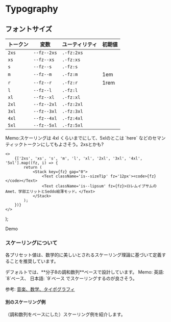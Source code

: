 
# Typography


## フォントサイズ

|トークン|変数|ユーティリティ|初期値|
|---|---|---|---|
|`2xs`|`--fz--2xs`|`.-fz:2xs`||
|`xs`|`--fz--xs`|`.-fz:xs`||
|`s`|`--fz--s`|`.-fz:s`||
|`m`|`--fz--m`|`.-fz:m`|1em|
|`r`|`--fz--r`|`.-fz:r`|1rem|
|`l`|`--fz--l`|`.-fz:l`||
|`xl`|`--fz--xl`|`.-fz:xl`||
|`2xl`|`--fz--2xl`|`.-fz:2xl`||
|`3xl`|`--fz--3xl`|`.-fz:3xl`||
|`4xl`|`--fz--4xl`|`.-fz:4xl`||
|`5xl`|`--fz--5xl`|`.-fz:5xl`||


<Alert preset="info">
	Memo:スケーリングは 4xl くらいまでにして、5xlのとこは `here` などのセマンティックトークンにしてもよさそう。2xsとかも?
</Alert>


	<>
		{['2xs', 'xs', 's', 'm', 'l', 'xl', '2xl', '3xl', '4xl', '5xl'].map((fz, i) => {
			return (
				<Stack key={fz} gap="0">
					<Text className='is--sizeTip' fz='12px'><code>{fz}</code></Text>
					<Text className='is--lipsum' fz={fz}>ロレムイプサムのAmet、学部エリットとSeddo絵薄モッド。</Text>
				</Stack>
			);
		})}
	</>
);

<Demo>
	<Demo.Title>Demo</Demo.Title>
	<Demo.Preview p={20} flowGap='20'>
		<FzTexts />
	</Demo.Preview>
</Demo>



### スケーリングについて

各プリセット値は、数学的に美しいとされるスケーリング理論に基づいて定義することを推奨しています。

<Alert preset="info">
デフォルトでは、**分子8の調和数列**ベースで設計しています。
</Alert>

<Alert preset="info">
	Memo: 英語: `8`ベース、 日本語: `9`ベース でスケーリングするのが良さそう。
</Alert>

参考: [音楽、数学、タイポグラフィ](https://standard.shiftbrain.com/blog/music-math-typography)


#### 別のスケーリング例

（調和数列をベースにした）スケーリング例を紹介します。

<Script src='/typo.js' />


<Tabs>
	<TabItem label='分子7'>
	<Frame aspect="16/9">
		<Demo>
			<Demo.Preview flowGap='20' className='fzDemo typo-7'>
				<FzTexts />
			</Demo.Preview>
		</Demo>
		</Frame>
	</TabItem>
	<TabItem label='分子8'>
		<Frame aspect="16/9">
		<Demo>
			<Demo.Preview flowGap='20' className='fzDemo typo-8'>
				<FzTexts />
			</Demo.Preview>
		</Demo>
		</Frame>
	</TabItem>
	<TabItem label='分子9'>
		<Frame aspect="16/9">
		<Demo>
			<Demo.Preview flowGap='20' className='fzDemo typo-9'>
				<FzTexts />
			</Demo.Preview>
		</Demo>
		</Frame>
	</TabItem>
</Tabs>


## line-height

base値をセットし、それに対して小さい・大きいで段階的に用意。

<Flex gap={20} fxw='w'>
	{/* <Box>
		|段階トークン|値|
		|---|---|
		|10|1|
		|20|1.125|
		|30|1.25|
		|40|1.375|
		|50|1.5|
		|60|1.625|
		|70|1.75|
		|80|1.875|
		|90|2|
	</Box> */}
	<Box>
		|トークン|初期値|
		|---|---|
		|xs|base - 0.25|
		|s|base - 0.125|
		|base|1.75|
		|l|base + 0.125|
		|xl|base + 0.25|
	</Box>
</Flex>

<Alert preset="info">
base値は 日本語では `1.625`, `1.75`, `1.875` あたりにするがおすすめ。（英語なら `1.5`, `1.625` あたりがおすすめ）
</Alert>

<Tabs>
	<TabItem label='日本語'>
	<Demo>
		<Demo.Title>Demo</Demo.Title>
		<Demo.Preview p={20} flowGap='40'>
			<DammyText lang='ja' length='m' lh='1'/>
			<DammyText lang='ja' length='m' lh='1.125'/>
			<DammyText lang='ja' length='m' lh='1.25'/>
			<DammyText lang='ja' length='m' lh='1.375'/>
			<DammyText lang='ja' length='m' lh='1.5'/>
			<DammyText lang='ja' length='m' lh='1.625'/>
			<DammyText lang='ja' length='m' lh='1.75'/>
			<DammyText lang='ja' length='m' lh='1.875'/>
			<DammyText lang='ja' length='m' lh='2'/>
		</Demo.Preview>
	</Demo>
	</TabItem>
	<TabItem label='English'>
	<Demo>
	<Demo.Title>Demo</Demo.Title>
	<Demo.Preview p={20} flowGap='40'>
		<DammyText length='m' lh='1'/>
		<DammyText length='m' lh='1.125'/>
		<DammyText length='m' lh='1.25'/>
		<DammyText length='m' lh='1.375'/>
		<DammyText length='m' lh='1.5'/>
		<DammyText length='m' lh='1.625'/>
		<DammyText length='m' lh='1.75'/>
		<DammyText length='m' lh='1.875'/>
		<DammyText length='m' lh='2'/>
	</Demo.Preview>
</Demo>
	</TabItem>
</Tabs>



### Headings の line-height について

自動計算をONにしている。（普通に初期値をセットしてもいいか。）
<Tabs>
	<TabItem label='自動計算'>
		<Demo>
			<Demo.Title>Headings</Demo.Title>
			<Demo.Preview p={20} flowGap='20'>
				<h1>Heading 1: <DammyText tag='span' lang='ja' /></h1>
				<h2>Heading 2: <DammyText tag='span' lang='ja' /></h2>
				<h3>Heading 3: <DammyText tag='span' lang='ja' /></h3>
				<h4>Heading 4: <DammyText tag='span' lang='ja' /></h4>
				<h5>Heading 5: <DammyText tag='span' lang='ja' /></h5>
				<h6>Heading 6: <DammyText tag='span' lang='ja' /></h6>
				<hr />
				<p>Paragraph: <DammyText tag='span' lang='ja' /></p>
				
			</Demo.Preview>
		</Demo>
	</TabItem>

	<TabItem label='手動セット'>
		<Demo>
			<Demo.Title>Headings</Demo.Title>
			<Demo.Preview p={20} flowGap='20'>
				<h1 className="-lh:xs">Heading 1: <DammyText tag='span' lang='ja' /></h1>
				<h2 className="-lh:xs">Heading 2: <DammyText tag='span' lang='ja' /></h2>
				<h3 className="-lh:s">Heading 3: <DammyText tag='span' lang='ja' /></h3>
				<h4 className="-lh:s">Heading 4: <DammyText tag='span' lang='ja' /></h4>
				<h5 className="">Heading 5: <DammyText tag='span' lang='ja' /></h5>
				<h6 className="">Heading 6: <DammyText tag='span' lang='ja' /></h6>
				<hr />
				<p>Paragraph: <DammyText tag='span' lang='ja' /></p>
				
			</Demo.Preview>
		</Demo>
	</TabItem>
</Tabs>

<Demo>
	<Demo.Title>Headings</Demo.Title>
	<Demo.Preview p={20} flowGap='20'>
		<h1>Heading 1: <DammyText tag='span' /></h1>
		<h2>Heading 2: <DammyText tag='span' /></h2>
		<h3>Heading 3: <DammyText tag='span' /></h3>
		<h4>Heading 4: <DammyText tag='span' /></h4>
		<h5>Heading 5: <DammyText tag='span' /></h5>
		<h6>Heading 6: <DammyText tag='span' /></h6>
		<hr />
		<p>Paragraph: <DammyText tag='span' /></p>
		
	</Demo.Preview>
</Demo>



## letter spacing

letter spacing...考え中

<Box>
	|トークン|変数|初期値|
	|---|---|---|
	|-2|--lts--N2|-0.25em|
	|-1|--lts--N1|-0.125em|
	|0|--lts--0|0em|
	|1|--lts--1|0.025em|
	|2|--lts--2|0.05em|
	|3|--lts--3|0.075em|
	|4|--lts--4|0.1em|
	|5|--lts--5|0.25em|
	|5|--lts--6|0.5em|
</Box>

<Demo>
	<Demo.Title>Demo</Demo.Title>
	<Demo.Preview p={20} flowGap='20'>
		<p><Text tag="code" w="2em">-2</Text> : <Text tag="span" lts="-2">Lorem 0123 ロレム文字</Text></p>
		<p><Text tag="code" w="2em">-1</Text> : <Text tag="span" lts="-1">Lorem 0123 ロレム文字</Text></p>
		<p><Text tag="code" w="2em">0</Text> : <Text tag="span" lts="0">Lorem 0123 ロレム文字</Text></p>
		<p><Text tag="code" w="2em">1</Text> : <Text tag="span" lts="1">Lorem 0123 ロレム文字</Text></p>
		<p><Text tag="code" w="2em">2</Text> : <Text tag="span" lts="2">Lorem 0123 ロレム文字</Text></p>
		<p><Text tag="code" w="2em">3</Text> : <Text tag="span" lts="3">Lorem 0123 ロレム文字</Text></p>
		<p><Text tag="code" w="2em">4</Text> : <Text tag="span" lts="4">Lorem 0123 ロレム文字</Text></p>
		<p><Text tag="code" w="2em">5</Text> : <Text tag="span" lts="5">Lorem 0123 ロレム文字</Text></p>
		<p><Text tag="code" w="2em">6</Text> : <Text tag="span" lts="6">Lorem 0123 ロレム文字</Text></p>
	</Demo.Preview>
</Demo>



## フォントファミリー

|トークン|変数|初期値|
|---|---|---|
|sans|--ff--sans||
|serif|--ff--serif||
|mono|--ff--mono||
|emoji|--ff--emoji||
|base|--ff--base|--ff--sans|
|heading|--ff--heading|--ff--sans|

<Demo>
	<Demo.Title>Demo</Demo.Title>
	<Demo.Preview p={20} flowGap='20'>
		<DammyText ff='sans' />
		<DammyText ff='serif' />
		<DammyText ff='mono' />
		<Text ff='emoji'>💡 ✔️ ✅ 👍 ✍️ ⚡ 🚫</Text>
	</Demo.Preview>
	<Demo.Code>
	```jsx
	<Text ff='sans'>...</Text>
	<Text ff='serif'>...</Text>
	<Text ff='mono'>...</Text>
	<Text ff='emoji'>💡 ✔️ ✅ 👍 ✍️ ⚡ 🚫</Text>
	```
	</Demo.Code>
</Demo>



{/* ## Customize

以下が初期値です。
スタイルシートにコピーして別の値へカスタマイズしてください。

```css filename="your css"
@layer lism-init {
	:root{
		...
	}

``` */}
